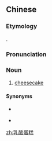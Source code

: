 ==Chinese==
{{zh-forms|type=22}}
{{zh-wp}}

===Etymology===
{{calque|zh|en|cheesecake}}.

===Pronunciation===
{{zh-pron
|m=rǔ酪 dàngāo
|cat=n
}}

===Noun===
{{zh-noun}}

# [[cheesecake]]

====Synonyms====
* {{zh-l|起士蛋糕}}
* {{q|chiefly Cantonese}} {{zh-l|芝士蛋糕}}

{{zh-cat|Cakes and pastries}}

[[zh:乳酪蛋糕]]
